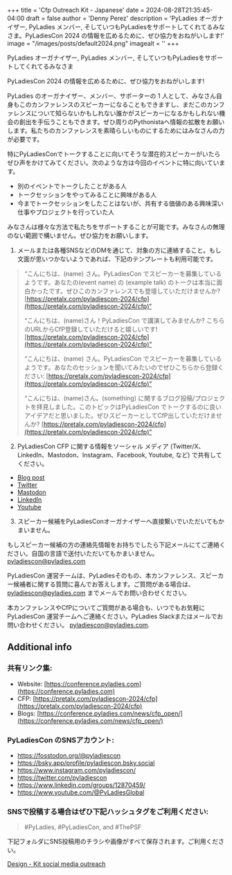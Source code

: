 +++
title = 'Cfp Outreach Kit - Japanese'
date = 2024-08-28T21:35:45-04:00
draft = false
author = 'Denny Perez'
description = 'PyLadies オーガナイザー, PyLadies メンバー, そしていつもPyLadiesをサポートしてくれてるみなさま。PyLadiesCon 2024 の情報を広めるために、ぜひ協力をおねがいします!'
image = "/images/posts/default2024.png"
imagealt = ''
+++

PyLadies オーガナイザー, PyLadies メンバー,
そしていつもPyLadiesをサポートしてくれてるみなさま

PyLadiesCon 2024 の情報を広めるために、ぜひ協力をおねがいします!

PyLadies のオーガナイザー、メンバー、サポーターの 1 人として、みなさん自身もこのカンファレンスのスピーカーになることもできますし、まだこのカンファレンスについて知らないかもしれない誰かがスピーカーになるかもしれない機会の創出を手伝うこともできます。ぜひ周りのPythonistaへ情報の拡散をお願いします。私たちのカンファレンスを素晴らしいものにするためにはみなさんの力が必要です。

特にPyLadiesConでトークすることに向いてそうな潜在的スピーカーがいたらぜひ声をかけてみてください。次のような方は今回のイベントに特に向いています。

- 別のイベントでトークしたことがある人
- トークセッションをやってみることに興味がある人
- 今までトークセッションをしたことはないが、共有する価値のある興味深い仕事やプロジェクトを行っていた人

みなさんは様々な方法で私たちをサポートすることが可能です。みなさんの無理のない範囲で構いません。ぜひ協力をお願いします。

1. メールまたは各種SNSなどのDMを通じて、対象の方に連絡すること。もし文面が思いつかないようであれば、下記のテンプレートも利用可能です。

> “こんにちは、(name) さん。PyLadiesCon
> でスピーカーを募集しているようです。あなたの(event name) の (example talk)
> のトークは本当に面白かったです。ぜひこのカンファレンスでも登壇していただけませんか?
> [https://pretalx.com/pyladiescon-2024/cfp](https://pretalx.com/pyladiescon-2024/cfp)“
>
> “こんにちは、(name)さん！PyLadiesCon で講演してみませんか?
> こちらのURLからCfP登録していただけると嬉しいです!
> [https://pretalx.com/pyladiescon-2024/cfp](https://pretalx.com/pyladiescon-2024/cfp)”
>
> “こんにちは、(name) さん。PyLadiesCon
> でスピーカーを募集しているようです。あなたのセッションを聞いてみたいのでぜひこちらから登録ください:
> [https://pretalx.com/pyladiescon-2024/cfp](https://pretalx.com/pyladiescon-2024/cfp)”
>
> “こんにちは、(name)さん。(something)
> に関するブログ投稿/プロジェクトを拝見しました。このトピックはPyLadiesCon
> でトークするのに良いアイデアだと思いました。ぜひスピーカーとしてCfP出していただけませんか?
> [https://pretalx.com/pyladiescon-2024/cfp](https://pretalx.com/pyladiescon-2024/cfp)”

2. PyLadiesCon CFP に関する情報をソーシャル メディア (Twitter/X、LinkedIn、Mastodon、Instagram、Facebook, Youtube, など) で共有してください。

- [Blog post](https://conference.pyladies.com/news/cfp_open/)
- [Twitter](https://x.com/pyladiescon/status/1824179923713659336)
- [Mastodon](https://fosstodon.org/@pyladiescon/112967895199872463)
- [LinkedIn](https://www.linkedin.com/posts/pyladiescon_pyladiescon-python-pyladies-activity-7229947209079795712-egx8?utm_source=share&utm_medium=member_desktop)
- [Youtube](https://www.youtube.com/@PyLadiesGlobal)

3. スピーカー候補をPyLadiesConオーガナイザーへ直接繋いでいただいてもかまいません。

もしスピーカー候補の方の連絡先情報をお持ちでしたら下記メールにてご連絡ください。自国の言語で送付いただいてもかまいません。[pyladiescon@pyladies.com](mailto:pyladiescon@pyladies.com)

PyLadiesCon 運営チームは、PyLadiesそのもの、本カンファレンス、スピーカー候補者に関する質問に喜んでお答えします。ご質問がある場合は、[pyladiescon@pyladies.com](mailto:pyladiescon@pyladies.com) までメールでお問い合わせください。

本カンファレンスやCfPについてご質問がある場合も、いつでもお気軽にPyLadiesCon 運営チームへご連絡ください。PyLadies Slackまたはメールでお問い合わせください。 [pyladiescon@pyladies.com](mailto:pyladiescon@pyladies.com).

## Additional info

### 共有リンク集:

* Website: [https://conference.pyladies.com](https://conference.pyladies.com)
* CFP: [https://pretalx.com/pyladiescon-2024/cfp](https://pretalx.com/pyladiescon-2024/cfp)
* Blogs: [https://conference.pyladies.com/news/cfp_open/](https://conference.pyladies.com/news/cfp_open/)

### PyLadiesCon のSNSアカウント:

- https://fosstodon.org/@pyladiescon
- https://bsky.app/profile/pyladiescon.bsky.social
- https://www.instagram.com/pyladiescon/
- https://twitter.com/pyladiescon
- https://www.linkedin.com/groups/12870459/
- https://www.youtube.com/@PyLadiesGlobal


### SNSで投稿する場合はぜひ下記ハッシュタグをご利用ください:

> \#PyLadies, \#PyLadiesCon, and \#ThePSF

下記フォルダにSNS投稿用のチラシや画像がすべて保存されます。ご利用ください。

[Design - Kit social media
outreach](https://drive.google.com/drive/folders/1z6mkV1lp4pdxej3c3btlpwBaVLIwALPU?usp=sharing)
